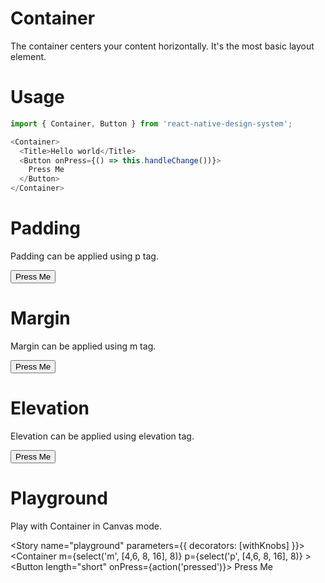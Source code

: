
<Meta title="Design System|Container" component={Container} />

# Container
The container centers your content horizontally. It's the most basic layout element.
 
# Usage
```js
import { Container, Button } from 'react-native-design-system';

<Container>
  <Title>Hello world</Title>
  <Button onPress={() => this.handleChange())}>
    Press Me
  </Button>
</Container>
```

# Padding
Padding can be applied using p tag.

<Preview>
  <Story name="p">
        <Container p={4}>
          <Button onPress={action('pressed')}>
            Press Me
          </Button>
        </Container>
  </Story>
</Preview>

# Margin
Margin can be applied using m tag.

<Preview>
  <Story name="m">
        <Container m={4}>
          <Button onPress={action('pressed')}>
            Press Me
          </Button>
        </Container>
       
  </Story>
</Preview>

# Elevation
Elevation can be applied using elevation tag.

<Preview>
  <Story name="elevation">
        <Container elevation={12}>
          <Button onPress={action('pressed')}>
            Press Me
          </Button>
        </Container>
  </Story>
</Preview>

# Playground
Play with Container in Canvas mode.

<Story name="playground" parameters={{ decorators: [withKnobs] }}>
    <Container
      m={select('m', [4,6, 8, 16], 8)}
      p={select('p', [4,6, 8, 16], 8)}
    >
    <Title>Hello world</Title>
    <Button
      length="short"
      onPress={action('pressed')}>
      Press Me
    </Button>
    </Container>
</Story>